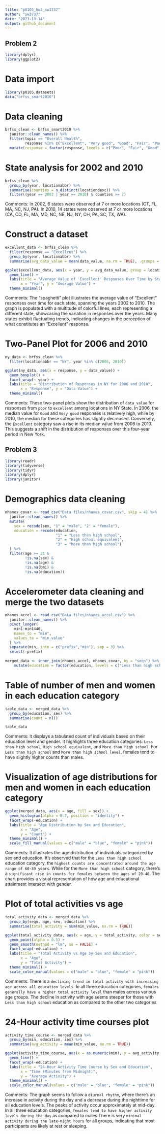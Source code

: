 ```yaml
---
title: "p8105_hw3_sw3737"
author: "sw3737"
date: "2023-10-14"
output: github_document
---
```


## Problem 2

```r
library(dplyr)
library(ggplot2)
```

# Data import

```r
library(p8105.datasets)
data("brfss_smart2010")
```

# Data cleaning

```r
brfss_clean <- brfss_smart2010 %>% 
  janitor::clean_names() %>%
  filter(topic == "Overall Health", 
         response %in% c("Excellent", "Very good", "Good", "Fair", "Poor")) %>% 
  mutate(response = factor(response, levels = c("Poor", "Fair", "Good", "Very good", "Excellent")))
```

# State analysis for 2002 and 2010

```r
brfss_clean %>%
  group_by(year, locationabbr) %>%
  summarise(counties = n_distinct(locationdesc)) %>%
  filter((year == 2002 | year == 2010) & counties >= 7)
```

Comments: In 2002, 6 states were observed at 7 or more locations (CT, FL, MA, NC, NJ, PA). In 2010, 14 states were observed at 7 or more locations (CA, CO, FL, MA, MD, NC, NE, NJ, NY, OH, PA, SC, TX, WA).

# Construct a dataset

```r
excellent_data <- brfss_clean %>% 
  filter(response == "Excellent") %>%
  group_by(year, locationabbr) %>%
  summarise(avg_data_value = mean(data_value, na.rm = TRUE), .groups = "drop")

ggplot(excellent_data, aes(x = year, y = avg_data_value, group = locationabbr, color = locationabbr)) +
  geom_line() +
  labs(title = "Average Value of 'Excellent' Responses Over Time by State",
       x = "Year", y = "Average Value") +
  theme_minimal() 
```

Comments: The "spaghetti" plot illustrates the average value of "Excellent" responses over time for each state, spanning the years 2002 to 2010. The graph is populated with a multitude of colorful lines, each representing a different state, showcasing the variation in responses over the years. Many states exhibit fluctuating trends, indicating changes in the perception of what constitutes an "Excellent" response. 

# Two-Panel Plot for 2006 and 2010

```r
ny_data <- brfss_clean %>% 
  filter(locationabbr == "NY", year %in% c(2006, 2010))

ggplot(ny_data, aes(x = response, y = data_value)) +
  geom_boxplot() +
  facet_wrap(~ year) +
  labs(title = "Distribution of Responses in NY for 2006 and 2010",
       x = "Response", y = "Data Value") +
  theme_minimal()
```

Comments: These two-panel plots show the distribution of `data_value` for responses from `poor` to `excellent` among locations in NY State. In 2006, the median value for `Good` and `Very good` responses is relatively high, while by 2010, the median for these categories has slightly decreased. Conversely, the `Excellent` category saw a rise in its median value from 2006 to 2010. This suggests a shift in the distribution of responses over this four-year period in New York.

## Problem 3

```r
library(readr)
library(tidyverse)
library(tidyr)
library(dplyr)
library(janitor)
```

# Demographics data cleaning

```r
nhanes_covar <- read_csv("Data files/nhanes_covar.csv", skip = 4) %>%
  janitor::clean_names() %>% 
  mutate(
    sex = recode(sex, "1" = "male", "2" = "female"),
    education = recode(education, 
                       "1" = "Less than high school",
                       "2" = "High school equivalent",
                       "3" = "More than high school")
  ) %>%
  filter(age >= 21 & 
         !is.na(sex) & 
         !is.na(age) & 
         !is.na(bmi) & 
         !is.na(education))
```

# Accelerometer data cleaning and merge the two datasets

```r
nhanes_accel <- read_csv("Data files/nhanes_accel.csv") %>%
  janitor::clean_names() %>%
  pivot_longer(
    min1:min1440,
    names_to = "min",
    values_to = "min_value"
  ) %>%
  separate(min, into = c("prefix","min"), sep = 3) %>%
  select(-prefix)
  
merged_data <- inner_join(nhanes_accel, nhanes_covar, by = "seqn") %>%
    mutate(education = factor(education, levels = c("Less than high school", "High school equivalent", "More than high school")))
```

# Table of number of men and women in each education category
```r
table_data <- merged_data %>% 
  group_by(education, sex) %>% 
  summarise(count = n())

table_data
```

Comments: It displays a tabulated count of individuals based on their education level and gender. It highlights three education categories: `Less than high school`, `High school equivalent`, and `More than high school`. For `Less than high school` and `More than high school level`, females tend to have slightly higher counts than males.

# Visualization of age distributions for men and women in each education category
```r
ggplot(merged_data, aes(x = age, fill = sex)) +
  geom_histogram(alpha = 0.7, position = "identity") +
  facet_wrap(~education) +
  labs(title = "Age Distribution by Sex and Education",
       x = "Age",
       y = "Count") +
  theme_minimal() +
  scale_fill_manual(values = c("male" = "blue", "female" = "pink"))
```

Comments: It illustrates the age distribution of individuals categorized by sex and education. It's observed that for the `Less than high school` education category, the `highest counts are concentrated around the age range of 60-80 years`. While for the `More than high school` category, there's a `significant rise in counts for females between the ages of 20-40`. The chart provides a visual representation of how age and educational attainment intersect with gender.

# Plot of total activities vs age
```r
total_activity_data <- merged_data %>%
  group_by(seqn, age, sex, education) %>%
  summarise(total_activity = sum(min_value, na.rm = TRUE))

ggplot(total_activity_data, aes(x = age, y = total_activity, color = sex)) +
  geom_point(alpha = 0.5) +
  geom_smooth(method = "lm", se = FALSE) +
  facet_wrap(~education) +
  labs(title = "Total Activity vs Age by Sex and Education",
       x = "Age",
       y = "Total Activity") +
  theme_minimal() +
  scale_color_manual(values = c("male" = "blue", "female" = "pink"))
```

Comments: There is a `declining trend in total activity with increasing age across all education levels`. In all three education categories, `females generally have a higher total activity level` than males across various age groups. The decline in activity with age seems steeper for those with `Less than high school` education as compared to the other two categories.

# 24-Hour activity time courses plot
```r
activity_time_course <- merged_data %>%
  group_by(min, education, sex) %>%
  summarise(avg_activity = mean(min_value, na.rm = TRUE))

ggplot(activity_time_course, aes(x = as.numeric(min), y = avg_activity, color = sex)) +
  geom_line() +
  facet_wrap(~education) +
  labs(title = "24-Hour Activity Time Course by Sex and Education",
       x = "Time (Minutes from Midnight)",
       y = "Average Activity") +
  theme_minimal() +
  scale_color_manual(values = c("male" = "blue", "female" = "pink"))
```

Comments: The graph seems to follow a `diurnal rhythm`, where there's an increase in activity during the day and a decrease during the nighttime for all education levels. The peaks of activity occur approximately at mid-day. In all three education categories, `females tend to have higher activity levels during the day` as compared to males.There is very `minimal activity during the late-night hours` for all groups, indicating that most participants are likely at rest or sleeping.